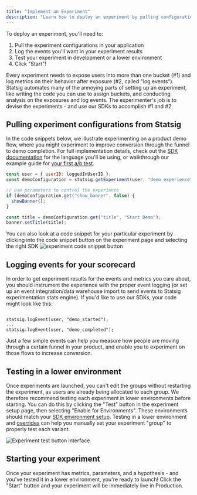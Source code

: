 ```yaml
---
title: "Implement an Experiment"
description: "Learn how to deploy an experiment by pulling configurations, logging events, testing, and launching."
---
```


To deploy an experiment, you'll need to:

1. Pull the experiment configurations in your application
2. Log the events you'll want in your experiment results
3. Test your experiment in development or a lower environment
4. Click "Start"!

Every experiment needs to expose users into more than one bucket (#1) and log metrics on their behavior after exposure (#2, called "log events"). Statsig automates many of the annoying parts of setting up an experiment, like writing the code you can use to assign buckets, and conducting analysis on the exposures and log events. The experimenter's job is to devise the experiments - and use our SDKs to accomplish #1 and #2.

## Pulling experiment configurations from Statsig

In the code snippets below, we illustrate experimenting on a product demo flow, where you might experiment to improve conversion through the funnel to demo completion. For full implementation details, check out the [SDK documentation](/sdks/getting-started) for the language you'll be using, or walkthrough our example guide for [your first a/b test](/guides/abn-tests).

```js
const user = { userID: loggedInUserID };
const demoConfiguration = statsig.getExperiment(user, "demo_experience");

// use parameters to control the experience
if (demoConfiguration.get("show_banner", false) {
  showBanner();
}

const title = demoConfiguration.get("title", "Start Demo");
banner.setTitle(title);
```

You can also look at a code snippet for your particular experiment by clicking into the code snippet button on the experiment page and selecting the right SDK
![experiment code snippet button](/images/experiments/experiment-code-snippet-button.png)

## Logging events for your scorecard

In order to get experiment results for the events and metrics you care about, you should instrument the experience with the proper event logging (or set up an event integration/data warehouse import to send events to Statsig experimentation stats engine). If you'd like to use our SDKs, your code might look like this:

```

statsig.logEvent(user, "demo_started");
...
statsig.logEvent(user, "demo_completed");
```

Just a few simple events can help you measure how people are moving through a certain funnel in your product, and enable you to experiment on those flows to increase conversion.

## Testing in a lower environment

Once experiments are launched, you can't edit the groups without restarting the experiment, as users are already being allocated to each group. We therefore recommend testing each experiment in lower environments before starting. You can do this by clicking the "Test" button in the experiment setup page, then selecting "Enable for Environments". These environments should match your [SDK environment setup](/guides/using-environments/#configuring-environments). Testing in a lower environment and [overrides](/experiments-plus/overrides) can help you manually set your experiment "group" to properly test each variant.

![Experiment test button interface](/images/experiments/experiment-test-button.png)

## Starting your experiment

Once your experiment has metrics, parameters, and a hypothesis - and you've tested it in a lower environment, you're ready to launch! Click the "Start" button and your experiment will be immediately live in Production.
